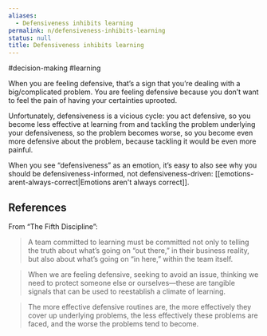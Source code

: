 ```yaml
---
aliases:
  - Defensiveness inhibits learning
permalink: n/defensiveness-inhibits-learning
status: null
title: Defensiveness inhibits learning
---
```

#decision-making #learning

When you are feeling defensive, that’s a sign that you’re dealing with a big/complicated problem. You are feeling defensive because you don’t want to feel the pain of having your certainties uprooted.

Unfortunately, defensiveness is a vicious cycle: you act defensive, so you become less effective at learning from and tackling the problem underlying your defensiveness, so the problem becomes worse, so you become even more defensive about the problem, because tackling it would be even more painful.

When you see “defensiveness” as an emotion, it’s easy to also see why you should be defensiveness-informed, not defensiveness-driven: [[emotions-arent-always-correct|Emotions aren't always correct]].

## References

From “The Fifth Discipline”:

> A team committed to learning must be committed not only to telling the truth about what’s going on “out there,” in their business reality, but also about what’s going on “in here,” within the team itself.

> When we are feeling defensive, seeking to avoid an issue, thinking we need to protect someone else or ourselves—these are tangible signals that can be used to reestablish a climate of learning.

> The more effective defensive routines are, the more effectively they cover up underlying problems, the less effectively these problems are faced, and the worse the problems tend to become.
